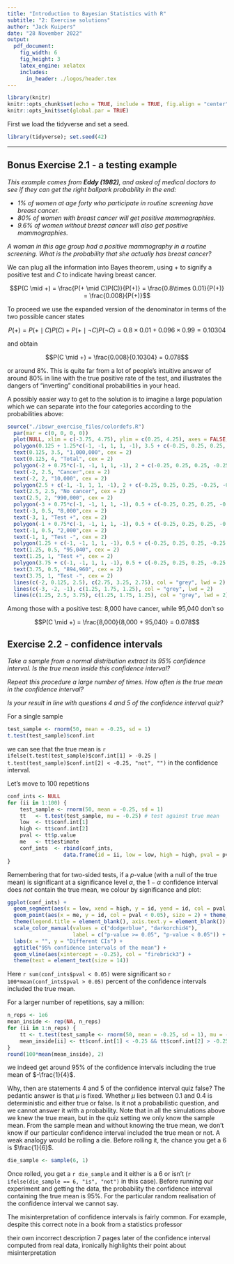 ```yaml
---
title: "Introduction to Bayesian Statistics with R"
subtitle: "2: Exercise solutions"
author: "Jack Kuipers"
date: "28 November 2022"
output:
  pdf_document:
    fig_width: 6
    fig_height: 3
    latex_engine: xelatex
    includes:
      in_header: ./logos/header.tex
---
```


```r
library(knitr)
knitr::opts_chunk$set(echo = TRUE, include = TRUE, fig.align = "center")
knitr::opts_knit$set(global.par = TRUE)
```

First we load the tidyverse and set a seed.

```r
library(tidyverse); set.seed(42)
```


---

## Bonus Exercise 2.1 - a testing example

*This example comes from **Eddy (1982)**, and asked of medical doctors to see if they can get the right ballpark probability in the end:*

* *1% of women at age forty who participate in routine screening have breast cancer.*
* *80% of women with breast cancer will get positive mammographies.*
* *9.6% of women without breast cancer will also get positive mammographies.*

*A woman in this age group had a positive mammography in a routine screening. What is the probability that she actually has breast cancer?*

We can plug all the information into Bayes theorem, using $+$ to signify a positive test and $C$ to indicate having breast cancer.

$$P(C \mid +) = \frac{P(+ \mid C)P(C)}{P(+)} = \frac{0.8\times 0.01}{P(+)} = \frac{0.008}{P(+)}$$

To proceed we use the expanded version of the denominator in terms of the two possible cancer states

$$P(+) = P(+ \mid C)P(C) + P(+ \mid \neg C)P(\neg C) = 0.8\times0.01 + 0.096\times0.99 = 0.10304$$

and obtain

$$P(C \mid +) = \frac{0.008}{0.10304} = 0.078$$

or around 8\%. This is quite far from a lot of people's intuitive answer of around 80% in line with the true positive rate of the test, and illustrates the dangers of "inverting" conditional probabilities in your head.

A possibly easier way to get to the solution is to imagine a large population which we can separate into the four categories according to the probabilities above:

```r
source("./ibswr_exercise_files/colordefs.R")
  par(mar = c(0, 0, 0, 0))
  plot(NULL, xlim = c(-3.75, 4.75), ylim = c(0.25, 4.25), axes = FALSE, xlab = "", ylab = "")
  polygon(0.125 + 1.25*c(-1, -1, 1, 1, -1), 3.5 + c(-0.25, 0.25, 0.25, -0.25, -0.25), border = "grey", col = "#88888888")
  text(0.125, 3.5, "1,000,000", cex = 2)
  text(0.125, 4, "Total", cex = 2)
  polygon(-2 + 0.75*c(-1, -1, 1, 1, -1), 2 + c(-0.25, 0.25, 0.25, -0.25, -0.25), border = "darkorange", col = darkorangetrans)
  text(-2, 2.5, "Cancer",cex = 2)
  text(-2, 2, "10,000", cex = 2)
  polygon(2.5 + c(-1, -1, 1, 1, -1), 2 + c(-0.25, 0.25, 0.25, -0.25, -0.25), border = "dodgerblue", col = dodgerbluetrans)
  text(2.5, 2.5, "No cancer", cex = 2)
  text(2.5, 2, "990,000", cex = 2)
  polygon(-3 + 0.75*c(-1, -1, 1, 1, -1), 0.5 + c(-0.25, 0.25, 0.25, -0.25, -0.25), border = "firebrick3", col = firebricktrans)
  text(-3, 0.5, "8,000",cex = 2)
  text(-3, 1, "Test +", cex = 2)
  polygon(-1 + 0.75*c(-1, -1, 1, 1, -1), 0.5 + c(-0.25, 0.25, 0.25, -0.25, -0.25), border = "darkorchid4", col = darkorchidtrans)
  text(-1, 0.5, "2,000",cex = 2)
  text(-1, 1, "Test -", cex = 2)
  polygon(1.25 + c(-1, -1, 1, 1, -1), 0.5 + c(-0.25, 0.25, 0.25, -0.25, -0.25), border = "firebrick3", col = firebricktrans)
  text(1.25, 0.5, "95,040", cex = 2)
  text(1.25, 1, "Test +", cex = 2)
  polygon(3.75 + c(-1, -1, 1, 1, -1), 0.5 + c(-0.25, 0.25, 0.25, -0.25, -0.25), border = "darkorchid4", col = darkorchidtrans)
  text(3.75, 0.5, "894,960", cex = 2)
  text(3.75, 1, "Test -", cex = 2)
  lines(c(-2, 0.125, 2.5), c(2.75, 3.25, 2.75), col = "grey", lwd = 2)
  lines(c(-3, -2, -1), c(1.25, 1.75, 1.25), col = "grey", lwd = 2)
  lines(c(1.25, 2.5, 3.75), c(1.25, 1.75, 1.25), col = "grey", lwd = 2)
```

Among those with a positive test: 8,000 have cancer, while 95,040 don't so

$$P(C \mid +) = \frac{8,000}{8,000 + 95,040} = 0.078$$

## Exercise 2.2 - confidence intervals

*Take a sample from a normal distribution extract its 95% confidence interval. Is the true mean inside this confidence interval?*

*Repeat this procedure a large number of times. How often is the true mean in the confidence interval?*

*Is your result in line with questions 4 and 5 of the confidence interval quiz?*

For a single sample

```r
test_sample <- rnorm(50, mean = -0.25, sd = 1)
t.test(test_sample)$conf.int
```

we can see that the true mean is `r ifelse(t.test(test_sample)$conf.int[1] > -0.25 | t.test(test_sample)$conf.int[2] < -0.25, "not", "")` in the confidence interval.

Let's move to 100 repetitions

```r
conf_ints <- NULL
for (ii in 1:100) {
    test_sample <- rnorm(50, mean = -0.25, sd = 1)
    tt   <- t.test(test_sample, mu = -0.25) # test against true mean
    low  <- tt$conf.int[1]
    high <- tt$conf.int[2]
    pval <- tt$p.value
    me   <- tt$estimate
    conf_ints  <- rbind(conf_ints, 
                  data.frame(id = ii, low = low, high = high, pval = pval, me = me))
}
```

Remembering that for two-sided tests, if a $p$-value (with a null of the true mean) is significant at a significance level $\alpha$, the $1 - \alpha$ confidence interval does *not* contain the true mean, we colour by significance and plot:

```r
ggplot(conf_ints) +
  geom_segment(aes(x = low, xend = high, y = id, yend = id, col = pval < 0.05)) + 
  geom_point(aes(x = me, y = id, col = pval < 0.05), size = 2) + theme_minimal() +
  theme(legend.title = element_blank(), axis.text.y = element_blank()) +
  scale_color_manual(values = c("dodgerblue", "darkorchid4"),
                     label = c("p-value >= 0.05", "p-value < 0.05")) +
  labs(x = "", y = "Different CIs") + 
  ggtitle("95% confidence intervals of the mean") +
  geom_vline(aes(xintercept = -0.25), col = "firebrick3") + 
  theme(text = element_text(size = 14))
```

Here `r sum(conf_ints$pval < 0.05)` were significant so `r 100*mean(conf_ints$pval > 0.05)` percent of the confidence intervals included the true mean.

For a larger number of repetitions, say a million:

```r
n_reps <- 1e6
mean_inside <- rep(NA, n_reps)
for (ii in 1:n_reps) {
    tt <- t.test(test_sample <- rnorm(50, mean = -0.25, sd = 1), mu = -0.25)
    mean_inside[ii] <- tt$conf.int[1] < -0.25 && tt$conf.int[2] > -0.25
}
round(100*mean(mean_inside), 2)
```

we indeed get around 95% of the confidence intervals including the true mean of $-\frac{1}{4}$.

Why, then are statements 4 and 5 of the confidence interval quiz false? The pedantic answer is that $\mu$ is fixed. Whether $\mu$ lies between 0.1 and 0.4 is deterministic and either true or false. Is it not a probabilistic question, and we cannot answer it with a probability. Note that in all the simulations above we knew the true mean, but in the quiz setting we only know the sample mean. From the sample mean and without knowing the true mean, we don't know if our particular confidence interval included the true mean or not. A weak analogy would be rolling a die. Before rolling it, the chance you get a 6 is $\frac{1}{6}$. 

```r
die_sample <- sample(6, 1)
```

Once rolled, you get a `r die_sample` and it either is a 6 or isn't (`r ifelse(die_sample == 6, "is", "not")` in this case). Before running our experiment and getting the data, the probability the confidence interval containing the true mean is 95%. For the particular random realisation of the confidence interval we cannot say.

The misinterpretation of confidence intervals is fairly common. For example, despite this correct note in a book from a statistics professor

\includegraphics{./ibswr_exercise_files/spiegel1.png}

their own incorrect description 7 pages later of the confidence interval computed from real data, ironically highlights their point about misinterpretation

\includegraphics{./ibswr_exercise_files/spiegel2.png}
